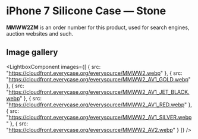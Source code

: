 
# iPhone 7 Silicone Case — Stone

<Callout type='info' emoji='👉🏻'>**MMWW2ZM** is an order number for this product, used for search engines, auction websites and such.</Callout>

## Image gallery

<LightboxComponent
    images={[
      {
        src: "https://cloudfront.everycase.org/everysource/MMWW2.webp"
      },
      {
        src: "https://cloudfront.everycase.org/everysource/MMWW2_AV1_GOLD.webp"
      },
      {
        src: "https://cloudfront.everycase.org/everysource/MMWW2_AV1_JET_BLACK.webp"
      },
      {
        src: "https://cloudfront.everycase.org/everysource/MMWW2_AV1_RED.webp"
      },
      {
        src: "https://cloudfront.everycase.org/everysource/MMWW2_AV1_SILVER.webp"
      },
      {
        src: "https://cloudfront.everycase.org/everysource/MMWW2_AV2.webp"
      }
    ]}
  />
